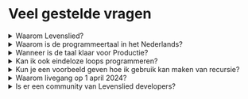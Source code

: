 
# Veel gestelde vragen

<details>

<summary>Waarom Levenslied?</summary>

**Kabisa** heeft altijd al als missie gehad om **Software bouwend Nederland** beter te maken. Met het uitvoeren van **vakmanschap**, **agile practices**, en **kennisdeling**. Toch vinden we dat we een stapje extra moeten zetten. In plaats van een stapje, kozen we echter voor een gigantische sprong voorwaarts.

Hierbij dan ook ons nieuwe **Mission statement**:

<Example>{`Onze ontwikkelaars zeggen Kabisa!
Vakmanschap wil ambitie, creativiteit en ruimte
Schreeuw ambitie
'
Een gedrevenheid, zegt onze passie
Onze passie is groots. Onbeschrijfelijk krachtig en mooi.
Bouw het op, op!
Versterk het!
Onze code bestaat uit logica
Onze klanten zeggen: Software bouwen is echt
Zolang onze code zwakker is dan onze passie
Bouw onze code op!
Vakmanschap ontvangt onze klanten met een gedrevenheid
'
Zing, onze ontwikkelaars
`}</Example>

En welk bedrijf kan nu zeggen dat werkende code daadwerkelijk in zijn mission statement zit! ❤️

</details>

<details>

<summary>Waarom is de programmeertaal in het Nederlands?</summary>

Nu lijkt het nog raar. Een programmeertaal in heel duidelijk begrijpelijk en leesbaar Nederlands. Het leest lekker, je kan het zingen, maar toch voelt het internationaal beperkend.

**Denk aan de toekomst**. Binnenkort is het Eurovisie Songfestival,
waarin Joost Klein natuurlijk flinke bekendheid creëert met zijn "Europa-pa". Dit zal de interesse in de Nederlandse taal zo doen toenemen, dat in een zeer korte tijd een veel groter deel van de wereldbevolking gewoon Nederlands kan lezen en schrijven.

</details>

<details>

<summary>Wanneer is de taal klaar voor Productie?</summary>

**Zeer binnenkort™!** Ons uitgebreide team van testers werkt nu al dagelijks met deze taal.
Op de wandelgangen van Kabisa wordt ook flink veel Nederlands gepraat. Al deze interacties zorgen ervoor dat u straks een super robuuste programmeertaal in handen gaat krijgen!

</details>

<details>

<summary>Kan ik ook eindeloze loops programmeren?</summary>

**Zeker!** Ons toegewijde ontwikkelteam heeft kosten noch moeite gespaard tijdens de ontwikkeling van deze nieuwe revolutionaire taal.
Sterker nog, het hebben van eindeloze loops stond hoog op de lijst van zaken die we wilden ondersteunen!

<Example>{`Mijn lus is ontzettend lang
Zolang mijn lus niet niets is
Zing "een potje met vet"`}</Example>

</details>

<details>

<summary>
  Kun je een voorbeeld geven hoe ik gebruik kan maken van recursie?
</summary>

Uiteraard. Maar om recursie te snappen, dien je wel eerst recursie te snappen.

<Example>{`Vuur is overal
Mijn couplet neemt jouw songtekst en mijn barriere
Mijn gevoelens zeggen potje met vet,
Haal mijn barriere neer
Stop jouw songtekst met mijn gevoelens in mijn hart
Als mijn barriere niet niets is
Mijn couplet ontvangt mijn hart en mijn barriere
'
Zing jouw songtekst
'
Liefde is sterk
Ongrijpbare Liefde zegt: Ik heb
Mijn teller is "een"
Stop Ongrijpbare Liefde met mijn teller in de songtekst
Mijn couplet ontvangt de songtekst en vuur`}</Example>

</details>

<details>

<summary>Waarom livegang op 1 april 2024?</summary>

Zoals met veel IT projecten schuiven release data nog weleens. Dat was bij dit project niet anders. We wilden aanvankelijk livegaan in augustus 2024. Maar door alle ontwikkelingen op AI gebied kwamen we erachter dat het publiek voor Levenslied hier nu al veel eerder klaar voor is. Daarom hebben we de releasedatum naar voren geschoven.

</details>

<details>

<summary>Is er een community van Levenslied developers?</summary>

Ja, er worden regelmatig code challenges gezongen in karaoke bars.

</details>
